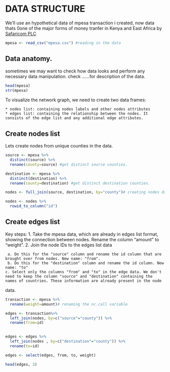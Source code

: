 
# DATA STRUCTURE{.tabset}
We'll use an hypothetical data of mpesa transaction i created, now data thats 0one of the major forms of money tranfer in Kenya and East Africa by [Safaricom PLC]("https://www.safaricom.com")



```r
mpesa <- read_csv("mpesa.csv") #reading in the data

```
## Data anatomy.
sometimes we may want to check how data looks and perform any necessary data manipulation.
check ......for description of the data.
```r
head(mpesa)
str(mpesa)
```

To visualize the network graph, we need to create two data frames:
 
    * nodes list: containing nodes labels and other nodes attributes
    * edges list: containing the relationship between the nodes. It consists of the edge list and any additional edge attributes.


## Create nodes list

Lets create nodes from unique counties in the data.
```r

source <- mpesa %>% 
  distinct(source) %>% 
  rename(county=source) #get distinct source counties.

destination <- mpesa %>% 
  distinct(destination) %>% 
  rename(county=destination) #get distinct destination counties.

nodes <- full_join(source, destination, by="county")# creating nodes dataset.

nodes <- nodes %>% 
  rowid_to_column("id")


```

##  Create edges list
Key steps:
1. Take the mpesa data, which are already in edges list format, showing the connection between nodes. Rename the column "amount" to "weight".
2. Join the node IDs to the edges list data

     a. Do this for the "source" column and rename the id column that are brought over from nodes. New name: "from".
     b. Do this for the "destination" column and rename the id column. New name: "to"
    c. Select only the columns "from" and "to" in the edge data. We don't need to keep the column "source" and "destination" containing the names of countries. These information are already present in the node
data.


```r
transaction <- mpesa %>% 
  rename(weight=amount)# renaming the nc.call variable

edges <- transaction%>% 
  left_join(nodes, by=c("source"="county")) %>% 
  rename(from=id)

  
edges <- edges %>% 
  left_join(nodes , by=c("destination"="county")) %>% 
  rename(to=id)

edges <- select(edges, from, to, weight)

head(edges, 3)
```
